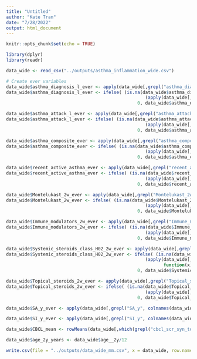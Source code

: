 ```yaml
---
title: "Untitled"
author: "Kate Tran"
date: "7/28/2022"
output: html_document
---
```


```r
knitr::opts_chunk$set(echo = TRUE)
```

```r
library(dplyr)
library(readr)
```

```r
data_wide <- read_csv("../outputs/asthma_inflammation_wide.csv")
```

```r
# Create ever variables
data_wide$asthma_diagnosis_l_ever <- apply(data_wide[,grepl("asthma_diagnosis_l", colnames(data_wide))],1 ,function(x) {any(x == 1)*1})
data_wide$asthma_diagnosis_l_ever <- ifelse( (is.na(data_wide$asthma_diagnosis_l_ever) & 
                                                     (apply(data_wide[,which(grepl("asthma_diagnosis_l", colnames(data_wide)))], 1, function(x) {any(x == 0)}))), 
                                                  0, data_wide$asthma_diagnosis_l_ever)

data_wide$asthma_attack_l_ever <- apply(data_wide[,grepl("asthma_attack_l", colnames(data_wide))],1 ,function(x) {any(x == 1)*1})
data_wide$asthma_attack_l_ever <- ifelse( (is.na(data_wide$asthma_attack_l_ever) & 
                                                     (apply(data_wide[,which(grepl("asthma_attack_l", colnames(data_wide)))], 1, function(x) {any(x == 0)}))), 
                                                  0, data_wide$asthma_attack_l_ever)

data_wide$asthma_composite_ever <- apply(data_wide[,grepl("asthma_composite", colnames(data_wide))],1 ,function(x) {any(x == 1)*1})
data_wide$asthma_composite_ever <- ifelse( (is.na(data_wide$asthma_composite_ever) & 
                                                     (apply(data_wide[,which(grepl("asthma_composite", colnames(data_wide)))], 1, function(x) {any(x == 0)}))), 
                                                  0, data_wide$asthma_composite_ever)

data_wide$recent_active_asthma_ever <- apply(data_wide[,grepl("recent_active_asthma", colnames(data_wide))],1 ,function(x) {any(x == 1)*1})
data_wide$recent_active_asthma_ever <- ifelse( (is.na(data_wide$recent_active_asthma_ever) & 
                                                     (apply(data_wide[,which(grepl("recent_active_asthma", colnames(data_wide)))], 1, function(x) {any(x == 0)}))), 
                                                  0, data_wide$recent_active_asthma_ever)

data_wide$Montelukast_2w_ever <- apply(data_wide[,grepl("Montelukast_2w__", colnames(data_wide))],1 ,function(x) {any(x == 1)*1})
data_wide$Montelukast_2w_ever <- ifelse( (is.na(data_wide$Montelukast_2w_ever) & 
                                                     (apply(data_wide[,which(grepl("Montelukast_2w__", colnames(data_wide)))], 1, function(x) {any(x == 0)}))), 
                                                  0, data_wide$Montelukast_2w_ever)

data_wide$Immune_modulators_2w_ever <- apply(data_wide[,grepl("Immune_modulators_2w__", colnames(data_wide))],1 ,function(x) {any(x == 1)*1})
data_wide$Immune_modulators_2w_ever <- ifelse( (is.na(data_wide$Immune_modulators_2w_ever) & 
                                                     (apply(data_wide[,which(grepl("Immune_modulators_2w__", colnames(data_wide)))], 1, function(x) {any(x == 0)}))), 
                                                  0, data_wide$Immune_modulators_2w_ever)

data_wide$Systemic_steroids_class_H02_2w_ever <- apply(data_wide[,grepl("Systemic_steroids_class_H02_2w__", colnames(data_wide))],1 ,function(x) {any(x == 1)*1})
data_wide$Systemic_steroids_class_H02_2w_ever <- ifelse( (is.na(data_wide$Systemic_steroids_class_H02_2w_ever) & 
                                                     (apply(data_wide[,which(grepl("Systemic_steroids_class_H02_2w__", colnames(data_wide)))], 1, 
                                                            function(x) {any(x == 0)}))), 
                                                  0, data_wide$Systemic_steroids_class_H02_2w_ever)

data_wide$Topical_steroids_2w_ever <- apply(data_wide[,grepl("Topical_steroids_2w__", colnames(data_wide))],1 ,function(x) {any(x == 1)*1})
data_wide$Topical_steroids_2w_ever <- ifelse( (is.na(data_wide$Topical_steroids_2w_ever) & 
                                                     (apply(data_wide[,which(grepl("Topical_steroids_2w__", colnames(data_wide)))], 1, function(x) {any(x == 0)}))), 
                                                  0, data_wide$Topical_steroids_2w_ever)

data_wide$SA_y_ever <- apply(data_wide[,grepl("SA_y", colnames(data_wide))],1 ,function(x) {any(x == 1)*1})

data_wide$SI_y_ever <- apply(data_wide[,grepl("SI_y", colnames(data_wide))],1 ,function(x) {any(x == 1)*1})

data_wide$CBCL_mean <- rowMeans(data_wide[,which(grepl("cbcl_scr_syn_totprob_r", colnames(data_wide)))], na.rm = T)

data_wide$age_2y_years <- data_wide$age__2y/12
```

```r
write.csv(file = "../outputs/data_wide_mm.csv", x = data_wide, row.names = F, na = "")
```

